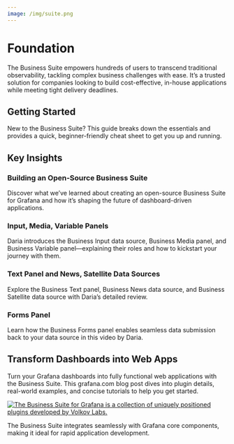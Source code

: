 ```yaml
---
image: /img/suite.png
---
```



# Foundation

The Business Suite empowers hundreds of users to transcend traditional observability, tackling complex business challenges with ease. It’s a trusted solution for companies looking to build cost-effective, in-house applications while meeting tight delivery deadlines.

<BlogPost id="business-suite-20240802" />

## Getting Started

New to the Business Suite? This guide breaks down the essentials and provides a quick, beginner-friendly cheat sheet to get you up and running.

<BlogPost id="howto-start-20241022" />

## Key Insights

### Building an Open-Source Business Suite

Discover what we’ve learned about creating an open-source Business Suite for Grafana and how it’s shaping the future of dashboard-driven applications.

<BlogPost id="open-source-suite" />

### Input, Media, Variable Panels

Daria introduces the Business Input data source, Business Media panel, and Business Variable panel—explaining their roles and how to kickstart your journey with them.

<Youtube
  id="K1NHBV5e6VE"
  title="Business Input data source, Media panel, Variable panel."
/>

### Text Panel and News, Satellite Data Sources

Explore the Business Text panel, Business News data source, and Business Satellite data source with Daria’s detailed review.

<Youtube
  id="Go6tdEh96JQ"
  title="Business Text panel, News data source, Satellite data source."
/>

### Forms Panel

Learn how the Business Forms panel enables seamless data submission back to your data source in this video by Daria.

<Youtube
  id="dk8ht8G67JY"
  title="Business Forms panel for Grafana. Send data back into your data source."
/>

## Transform Dashboards into Web Apps

Turn your Grafana dashboards into fully functional web applications with the Business Suite. This grafana.com blog post dives into plugin details, real-world examples, and concise tutorials to help you get started.

<a href="https://grafana.com/blog/2024/09/27/convert-your-dashboards-into-comprehensive-web-applications-with-the-business-suite-for-grafana/">
  <Image
    title="The Business Suite for Grafana is a collection of uniquely positioned plugins developed by Volkov Labs."
    src="/img/plugins/foundation/grafana-blog-suite.png"
    zoom={false}
  />
</a>

The Business Suite integrates seamlessly with Grafana core components, making it ideal for rapid application development.

<Feedback />
